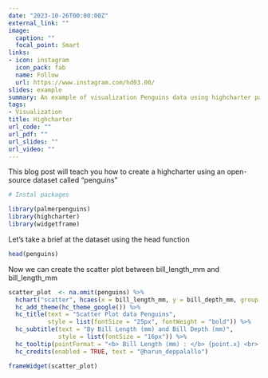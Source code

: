 ```yaml
---
date: "2023-10-26T00:00:00Z"
external_link: ""
image:
  caption: ""
  focal_point: Smart
links:
- icon: instagram
  icon_pack: fab
  name: Follow
  url: https://www.instagram.com/hd03.00/
slides: example
summary: An example of visualization Penguins data using highcharter package.
tags:
- Visualization
title: Highcharter
url_code: ""
url_pdf: ""
url_slides: ""
url_video: ""
---
```


This blog post will teach you how to create a highcharter using an open-source dataset called "penguins"

```r

# Instal packages

library(palmerpenguins)
library(highcharter)
library(widgetframe)
```

Let's take a brief at the dataset using the head function
```r
head(penguins)
```

Now we can create the scatter plot between bill_length_mm and bill_length_mm
```r
scatter_plot  <- na.omit(penguins) %>% 
  hchart("scatter", hcaes(x = bill_length_mm, y = bill_depth_mm, group = species)) %>% 
  hc_add_theme(hc_theme_google()) %>% 
  hc_title(text = "Scatter Plot data Penguins",
           style = list(fontSize = "25px", fontWeight = "bold")) %>% 
  hc_subtitle(text = "By Bill Length (mm) and Bill Depth (mm)",
              style = list(fontSize = "16px")) %>% 
  hc_tooltip(pointFormat = "<b> Bill Length (mm) : </b> {point.x} <br> <b> Bill Depth (mm): </b> {point.y} <br>") %>% 
  hc_credits(enabled = TRUE, text = "@harun_deppalallo")

frameWidget(scatter_plot)
```

